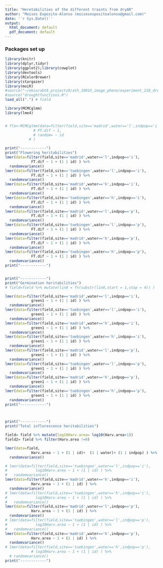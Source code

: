```yaml
---
title: "Heretabilities of the different traints from dryAR"
author: "Moises Exposito-Alonso (moisesexpositoalonso@gmail.com)"
date: '`r Sys.Date()`'
output:
  html_document: default
  pdf_document: default
---
```



### Packages set up

```r
library(knitr)
library(dplyr,tidyr)
library(ggplot2);library(cowplot)
library(devtools)
library(RColorBrewer)
library(stargazer)
library(moiR)
#source("~/ebio/abt6_projects9/ath_1001G_image_pheno/experiment_218_droughtgwa/droughtfunctions.R")
#source("droughtfunctions.R")
load_all(".") # field

```

```r
library(MCMCglmm)
library(lme4)


# flo<-MCMCglmm(data=filter(field,site=='madrid',water=='l',indpop=='i'),
             # FT.dif ~ 1,
             # random= ~ id
           # )

print("------------")
print("Flowering heritabilities")
lmer(data=filter(field,site=='madrid',water=='l',indpop=='i'),
            FT.dif ~ 1 + (1 | id) ) %>%
  randomvariance()
lmer(data=filter(field,site=='tuebingen',water=='l',indpop=='i'),
            FT.dif ~ 1 + (1 | id) ) %>%
  randomvariance()
lmer(data=filter(field,site=='madrid',water=='h',indpop=='i'),
            FT.dif ~ 1 + (1 | id) ) %>%
  randomvariance()
lmer(data=filter(field,site=='tuebingen',water=='h',indpop=='i'),
            FT.dif ~ 1 + (1 | id) ) %>%
  randomvariance()
lmer(data=filter(field,site=='madrid',water=='l',indpop=='p'),
            FT.dif ~ 1 + (1 | id) ) %>%
  randomvariance()
lmer(data=filter(field,site=='tuebingen',water=='l',indpop=='p'),
            FT.dif ~ 1 + (1 | id) ) %>%
  randomvariance()
lmer(data=filter(field,site=='madrid',water=='h',indpop=='p'),
            FT.dif ~ 1 + (1 | id) ) %>%
  randomvariance()
lmer(data=filter(field,site=='tuebingen',water=='h',indpop=='p'),
            FT.dif ~ 1 + (1 | id) ) %>%
  randomvariance()
print("------------")


print("------------")
print("Germination heritabilities")
# field=field %>% mutate(lin0 = fn(substr(lin0,start = 1,stop = 4)) ) 

lmer(data=filter(field,site=='madrid',water=='l',indpop=='i'),
            green1 ~ 1 + (1 | id) ) %>%
  randomvariance()
lmer(data=filter(field,site=='tuebingen',water=='l',indpop=='i'),
            green1 ~ 1 + (1 | id) ) %>%
  randomvariance()
lmer(data=filter(field,site=='madrid',water=='h',indpop=='i'),
            green1 ~ 1 + (1 | id) ) %>%
  randomvariance()
lmer(data=filter(field,site=='tuebingen',water=='h',indpop=='i'),
            green1 ~ 1 + (1 | id) ) %>%
  randomvariance()
lmer(data=filter(field,site=='madrid',water=='l',indpop=='p'),
            green1 ~ 1 + (1 | id) ) %>%
  randomvariance()
lmer(data=filter(field,site=='tuebingen',water=='l',indpop=='p'),
            green1 ~ 1 + (1 | id) ) %>%
  randomvariance()
lmer(data=filter(field,site=='madrid',water=='h',indpop=='p'),
            green1 ~ 1 + (1 | id) ) %>%
  randomvariance()
lmer(data=filter(field,site=='tuebingen',water=='h',indpop=='p'),
            green1 ~ 1 + (1 | id) ) %>%
  randomvariance()
print("------------")



print("------------")
print("Total inflorescence heritabilities")

field= field %>% mutate(log10Harv.area= log10(Harv.area+1))
field2= field %>% filter(Harv.area !=0)

lmer(data=field,
            Harv.area ~ 1 + (1 | id)+  (1 | water)+ (1 | indpop) ) %>%
  randomvariance()

# lmer(data=filter(field,site=='tuebingen',water=='l',indpop=='i'),
#             log10Harv.area ~ 1 + (1 | id) ) %>%
#   randomvariance()
lmer(data=filter(field,site=='madrid',water=='h',indpop=='i'),
            Harv.area ~ 1 + (1 | id) ) %>%
  randomvariance()
# lmer(data=filter(field,site=='tuebingen',water=='h',indpop=='i'),
#             log10Harv.area ~ 1 + (1 | id) ) %>%
#   randomvariance()
lmer(data=filter(field,site=='madrid',water=='l',indpop=='p'),
            Harv.area ~ 1 + (1 | id) ) %>%
  randomvariance()
# lmer(data=filter(field,site=='tuebingen',water=='l',indpop=='p'),
#             log10Harv.area ~ 1 + (1 | id) ) %>%
#   randomvariance()
lmer(data=filter(field,site=='madrid',water=='h',indpop=='p'),
            Harv.area ~ 1 + (1 | id) ) %>%
  randomvariance()
# lmer(data=filter(field,site=='tuebingen',water=='h',indpop=='p'),
            # log10Harv.area ~ 1 + (1 | id) ) %>%
  # randomvariance()
print("------------")


```


